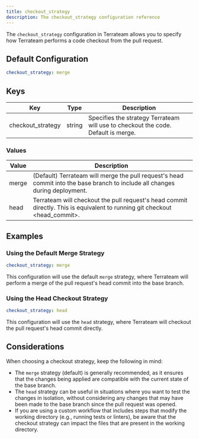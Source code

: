 ```yaml
---
title: checkout_strategy
description: The checkout_strategy configuration reference
---
```


The `checkout_strategy` configuration in Terrateam allows you to specify how Terrateam performs a code checkout from the pull request.

## Default Configuration
```yaml
checkout_strategy: merge   
```

## Keys
| Key | Type | Description |
| --- | --- | --- |
| checkout_strategy | string | Specifies the strategy Terrateam will use to checkout the code. Default is merge. |

### Values
| Value | Description |
| --- | --- |
| merge | (Default) Terrateam will merge the pull request's head commit into the base branch to include all changes during deployment. |
| head | Terrateam will checkout the pull request's head commit directly. This is equivalent to running git checkout \<head_commit\>. |

## Examples
### Using the Default Merge Strategy
```yaml
checkout_strategy: merge
```
This configuration will use the default `merge` strategy, where Terrateam will perform a merge of the pull request's head commit into the base branch.

### Using the Head Checkout Strategy
```yaml
checkout_strategy: head
```
This configuration will use the `head` strategy, where Terrateam will checkout the pull request's head commit directly.

## Considerations
When choosing a checkout strategy, keep the following in mind:
- The `merge` strategy (default) is generally recommended, as it ensures that the changes being applied are compatible with the current state of the base branch.
- The `head` strategy can be useful in situations where you want to test the changes in isolation, without considering any changes that may have been made to the base branch since the pull request was opened.
- If you are using a custom workflow that includes steps that modify the working directory (e.g., running tests or linters), be aware that the checkout strategy can impact the files that are present in the working directory.
